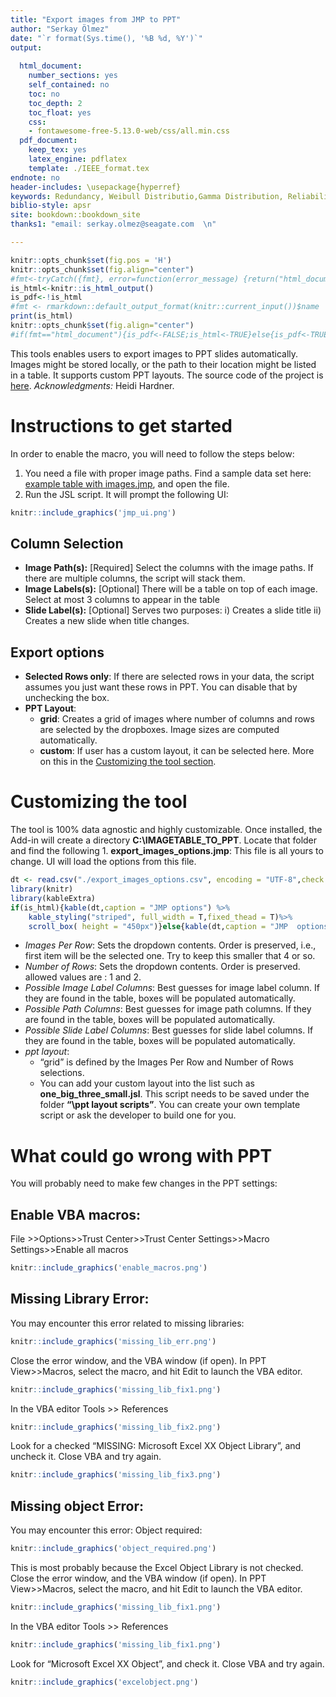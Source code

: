 ```yaml
---
title: "Export images from JMP to PPT"
author: "Serkay Ölmez"
date: "`r format(Sys.time(), '%B %d, %Y')`"
output:
  
  html_document:
    number_sections: yes
    self_contained: no
    toc: no
    toc_depth: 2
    toc_float: yes
    css:
    - fontawesome-free-5.13.0-web/css/all.min.css
  pdf_document:
    keep_tex: yes
    latex_engine: pdflatex
    template: ./IEEE_format.tex
endnote: no
header-includes: \usepackage{hyperref}
keywords: Redundancy, Weibull Distributio,Gamma Distribution, Reliability
biblio-style: apsr
site: bookdown::bookdown_site
thanks1: "email: serkay.olmez@seagate.com  \n"

---
```


```r
knitr::opts_chunk$set(fig.pos = 'H')
knitr::opts_chunk$set(fig.align="center")
#fmt<-tryCatch({fmt}, error=function(error_message) {return("html_document")  })
is_html<-knitr::is_html_output()
is_pdf<-!is_html
#fmt <- rmarkdown::default_output_format(knitr::current_input())$name
print(is_html)
knitr::opts_chunk$set(fig.align="center")
#if(fmt=="html_document"){is_pdf<-FALSE;is_html<-TRUE}else{is_pdf<-TRUE;is_html<-FALSE}
```


This tools enables users to export images to PPT slides automatically. Images might be stored locally, or the path to their location might be listed in a table. It supports custom PPT layouts. The source code of the project is [here](https://github.com/quarktetra/JMP_Discovery_2020_git_demo/blob/master/IMAGETABLE_TO_PPT.jsl).
*Acknowledgments:* Heidi Hardner.

# Instructions to get started
In order to enable the macro, you will need to follow the steps below:

1. You need a file with proper image paths. Find a sample data set here:  [example table with images.jmp](https://github.com/quarktetra/JMP_Discovery_2020_git_demo/raw/master/MET_OBJECTS_WITH_PATHS_simplified.jmp), and open the file.
1. Run the JSL script. It will prompt the following UI:


```r
knitr::include_graphics('jmp_ui.png')
```
## Column Selection

* **Image Path(s):**  [Required] Select the columns with the image paths. If there are multiple columns, the script will stack them.
* **Image Labels(s):** [Optional] There will be a table on top of each image. Select at most 3 columns to appear in the table
* **Slide Label(s):**  [Optional] Serves two purposes: i) Creates a slide title ii) Creates a new slide when title changes.

## Export options

* **Selected Rows only**: If there are selected rows in your data, the script assumes you just want these rows in PPT. You can disable that by unchecking the box.
*  **PPT Layout**:
    * **grid**:  Creates a grid of images where number of columns and rows are selected by the dropboxes. Image sizes are computed automatically.
    * **custom**: If user has a custom layout, it can be selected here. More on this in the   [Customizing the tool section](#customizing).

    



# Customizing the tool <a id="customizing"></a>
The tool is 100% data agnostic and highly customizable. Once installed, the Add-in will create a directory **C:\\IMAGETABLE_TO_PPT**.  Locate that folder and find the following
1. **export_images_options.jmp**: This file is all yours to change. UI will load the options from this file.

                
```r
dt <- read.csv("./export_images_options.csv", encoding = "UTF-8",check.names=FALSE)
library(knitr)
library(kableExtra)
if(is_html){kable(dt,caption = "JMP options") %>%
    kable_styling("striped", full_width = T,fixed_thead = T)%>%
    scroll_box( height = "450px")}else{kable(dt,caption = "JMP  options")}
```

* *Images Per Row*: Sets the dropdown contents. Order is preserved, i.e., first item will be the selected one. Try to keep this smaller that 4 or so.
* *Number of Rows*: Sets the dropdown contents. Order is preserved. allowed values are : 1 and 2.
* *Possible Image Label Columns*: Best guesses for image label column. If they are found in the table, boxes will be populated automatically.
* *Possible Path Columns*: Best guesses for image path columns. If they are found in the table, boxes will be populated automatically.
* *Possible Slide Label Columns*: Best guesses for slide label columns. If they are found in the table, boxes will be populated automatically.
* *ppt layout*: 
  - "grid" is defined by the  Images Per Row and Number of Rows selections. 
  - You can add your custom layout into the list such as __one_big_three_small.jsl__. This script needs to be saved under  the folder **"\\ppt layout scripts"**. You can create your own template script or ask the developer to build one for you.
  



# What could go wrong with PPT
You will probably need to make few changes in the PPT settings:

## Enable VBA macros: 
File >>Options>>Trust Center>>Trust Center Settings>>Macro Settings>>Enable all macros

```r
knitr::include_graphics('enable_macros.png')
```

## Missing Library Error: 
You may encounter this error related to missing libraries: 



```r
knitr::include_graphics('missing_lib_err.png')
```

Close the error window, and the VBA window (if open). In PPT View>>Macros, select the macro, and hit Edit to launch the VBA editor.


```r
knitr::include_graphics('missing_lib_fix1.png')
```

In the  VBA editor Tools >> References

```r
knitr::include_graphics('missing_lib_fix2.png')
```

Look for a checked "MISSING: Microsoft Excel XX Object Library", and uncheck it. Close VBA and try again.

```r
knitr::include_graphics('missing_lib_fix3.png')
```


## Missing object Error: 
You may encounter this error: Object required: 


```r
knitr::include_graphics('object_required.png')
```

This is most probably because the Excel Object Library is not checked. Close the error window, and the VBA window (if open). In PPT View>>Macros, select the macro, and hit Edit to launch the VBA editor.

```r
knitr::include_graphics('missing_lib_fix1.png')
```

In the  VBA editor Tools >> References

```r
knitr::include_graphics('missing_lib_fix1.png')
```

Look for "Microsoft Excel XX Object", and check it. Close VBA and try again.


```r
knitr::include_graphics('excelobject.png')
```

